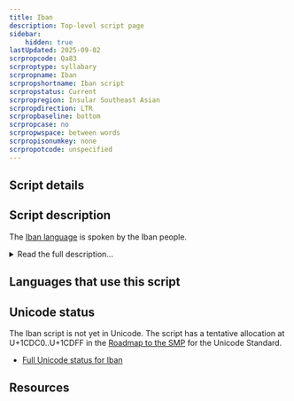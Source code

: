 ```yaml
---
title: Iban
description: Top-level script page
sidebar:
    hidden: true
lastUpdated: 2025-09-02
scrpropcode: Qa83
scrproptype: syllabary
scrpropname: Iban
scrpropshortname: Iban script
scrpropstatus: Current
scrpropregion: Insular Southeast Asian
scrpropdirection: LTR
scrpropbaseline: bottom
scrpropcase: no
scrpropwspace: between words
scrpropisonumkey: none
scrpropotcode: unspecified
---
```



## Script details

<ScriptDetails />

## Script description

The [Iban language](http://www.ethnologue.com/language/iba) is spoken by the Iban people.

<details>
<summary>Read the full description...</summary>It is spoken in Sarawak, Indonesia, as well as in the Indonesian province of Kalimantan Barat, and in Brunei. The language is still currently taught to students in the region. 

Currently Iban uses a Latin alphabet for writing purposes, however an Iban syllabary was developed by Dunging anak Gunggu from 1947 to 1962. Dunging, is said to be a descendent of Renggi, who is credited with the creation of the initial ancient script that was made 400 to 600 years earlier.  The syllabary has been published and is recognized by the Iban community. There is an effort to revive the script.

The syllabary was revised in 1962, and the number of characters was reduced from 77 to 59. Each character is reported to have held a specific meaning, but the meaning has since been lost, since Dunging never recorded them. 

_This script is not currently recognized by the [ISO 15924 standard](http://www.unicode.org/iso15924/), but is included in ScriptSource for research purposes. If you have any information on this script, please add the information to this site. Your contributions can be a great help in refining and expanding the ISO 15924 standard. The [Script Encoding Initiative](http://www.linguistics.berkeley.edu/sei/) is working to support the inclusion of this script in the standard, and contributions here will support their efforts._
</details>

## Languages that use this script

<WsList script='Qa83' wsMax='5' />

## Unicode status

The Iban script is not yet in Unicode. The script has a tentative allocation at U+1CDC0..U+1CDFF in the [Roadmap to the SMP](http://www.unicode.org/roadmaps/smp/) for the Unicode Standard.

- [Full Unicode status for Iban](/scrlang/unicode/qa83-unicode.md)



## Resources

<ScriptResources detailSummary='seemore' />

